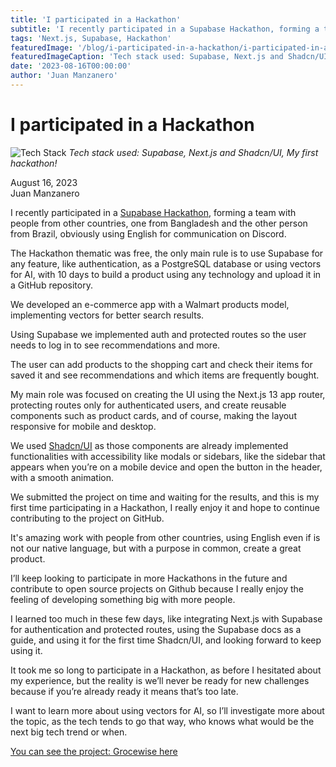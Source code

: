 ```yaml
---
title: 'I participated in a Hackathon'
subtitle: 'I recently participated in a Supabase Hackathon, forming a team with people from other countries.'
tags: 'Next.js, Supabase, Hackathon'
featuredImage: '/blog/i-participated-in-a-hackathon/i-participated-in-a-hackathon-banner.png'
featuredImageCaption: 'Tech stack used: Supabase, Next.js and Shadcn/UI, My first hackathon!'
date: '2023-08-16T00:00:00'
author: 'Juan Manzanero'
---
```



# I participated in a Hackathon

![Tech Stack](/blog/i-participated-in-a-hackathon/i-participated-in-a-hackathon-banner.png)
_Tech stack used: Supabase, Next.js and Shadcn/UI, My first hackathon!_

<div className='flex flex-col gap-2'>
  <div className='flex items-end gap-2'>
    <DateIcon size='1.5rem' />
    <span>August 16, 2023</span>
  </div>

  <div className='flex items-end gap-2'>
    <PersonIcon size='1.5rem' />
    <span>Juan Manzanero</span>
  </div>
</div>

I recently participated in a [Supabase Hackathon](https://supabase.com/blog/supabase-lw8-hackathon), forming a team with people from other countries, one from Bangladesh and the other person from Brazil, obviously using English for communication on Discord.

The Hackathon thematic was free, the only main rule is to use Supabase for any feature, like authentication, as a PostgreSQL database or using vectors for AI, with 10 days to build a product using any technology and upload it in a GitHub repository.

We developed an e-commerce app with a Walmart products model, implementing vectors for better search results.

Using Supabase we implemented auth and protected routes so the user needs to log in to see recommendations and more.

The user can add products to the shopping cart and check their items for saved it and see recommendations and which items are frequently bought.

My main role was focused on creating the UI using the Next.js 13 app router, protecting routes only for authenticated users, and create reusable components such as product cards, and of course, making the layout responsive for mobile and desktop.

We used [Shadcn/UI](https://ui.shadcn.com/) as those components are already implemented functionalities with accessibility like modals or sidebars, like the sidebar that appears when you’re on a mobile device and open the button in the header, with a smooth animation.

We submitted the project on time and waiting for the results, and this is my first time participating in a Hackathon, I really enjoy it and hope to continue contributing to the project on GitHub.

It's amazing work with people from other countries, using English even if is not our native language, but with a purpose in common, create a great product.

I’ll keep looking to participate in more Hackathons in the future and contribute to open source projects on Github because I really enjoy the feeling of developing something big with more people.

I learned too much in these few days, like integrating Next.js with Supabase for authentication and protected routes, using the Supabase docs as a guide, and using it for the first time Shadcn/UI, and looking forward to keep using it.

It took me so long to participate in a Hackathon, as before I hesitated about my experience, but the reality is we’ll never be ready for new challenges because if you’re already ready it means that’s too late.

I want to learn more about using vectors for AI, so I’ll investigate more about the topic, as the tech tends to go that way, who knows what would be the next big tech trend or when.

[You can see the project: Grocewise here](https://groce-wise.vercel.app/)
